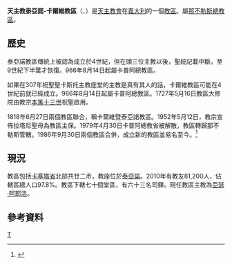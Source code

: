 {{Infobox diocese
|name =泰亞諾-卡爾維
|jurisdiction = 教區
|latin = Dioecesis Theanensis-Calvensis
|local = Diocesi di Teano-Calvi
|border = catholic
|image = 
|image_size = 
|image_alt = 
|caption = 
|image2 =
|caption2= 
|location = 義大利
|rite = 羅馬禮
|territory =卡塞塔省北部
|population =81,200
|patron =拉塔尼聖母、[[聖帕里斯|聖帕里斯]]、[[聖卡斯托|聖卡斯托]]
|province = 那不勒斯
|established =1986年
|cathedral = 聖克勉主教座堂
|co-cathedral =聖母升天副主教座堂
|leadership = 主教 
|website =[http://www.diocesinocerasarno.it/2014/ 官方網頁]
|pope =  
|patriarch= 
|metropolitan =
|ordinary = 亞瑟·阿耶洛
|coadjutor archbishop = 
|coadjutor bishop = 
|auxiliary = 
|emeritus = }}

'''天主教泰亞諾-卡爾維教區'''（{{lang-la|Dioecesis Theanensis-Calvensis}}、{{lang-it|Diocesi di Teano-Calvi}}）是[[天主教會|天主教會]]在[[義大利|義大利]]的一個[[教區|教區]]。屬[[天主教那不勒斯總教區|那不勒斯總教區]]。
==歷史==
泰亞諾教區傳統上被認為成立於4世紀，但在頭三位主教以後，聖統記載中斷，至9世紀下半葉才恢復。966年8月14日起屬卡普阿總教區。

如果在307年祝聖聖卡斯托主教座堂的主教是真有其人的話，卡爾維教區可能在4世紀前就已經成立。966年8月14日起屬卡普阿總教區。1727年5月16日教區大修院由教宗[[本篤十三世|本篤十三世]]祝聖啟用。

1818年6月27日兩個教區聯合，稱卡爾維暨泰亞諾教區。1952年5月12日，教宗宣佈拉塔尼聖母為教區主保。1979年4月30日卡普阿總教省被解散，教區轉歸那不勒斯管轄。1986年9月30日兩個教區合併，成立新的教區並易名至今。<ref>{{cite journal
|journal=[[宗座公報|宗座公報]]
|publisher=梵蒂岡出版社
|date=1987年
|volume=79
|title=''Instantibus votis''
|page=674-676
|url=http://www.vatican.va/archive/aas/documents/AAS%2079%20%5B1987%5D%20-%20ocr.pdf
|access-date=2014-11-02
|archive-date=2019-06-03
|archive-url=https://web.archive.org/web/20190603085403/http://www.vatican.va/archive/aas/documents/AAS%2079%20%5B1987%5D%20-%20ocr.pdf
|dead-url=no
}}</ref>

==現況==
教區包括[[卡塞塔省|卡塞塔省]]北部共廿二市，教座位於[[泰亞諾|泰亞諾]]。2010年有教友81,200人，佔轄區總人口97.8%。教區下轄七十個堂區，有六十三名司鐸。現任教區主教為[[亞瑟·阿耶洛|亞瑟·阿耶洛]]。

==參考資料==
{{reflist}}
{{意大利天主教教區}}
[[Category:義大利天主教教區|T]]